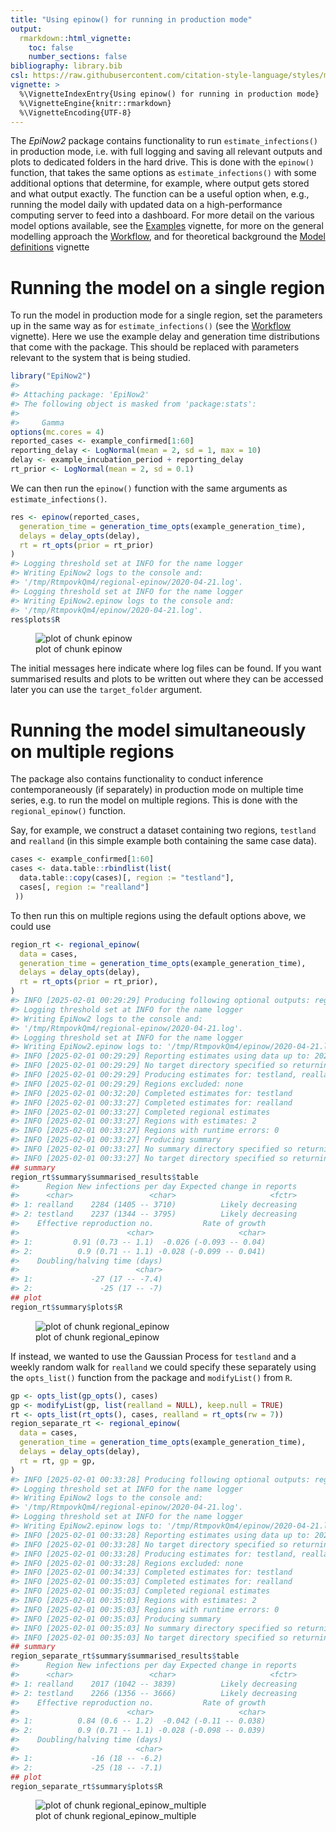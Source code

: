 ```yaml
---
title: "Using epinow() for running in production mode"
output:
  rmarkdown::html_vignette:
    toc: false
    number_sections: false
bibliography: library.bib
csl: https://raw.githubusercontent.com/citation-style-language/styles/master/apa-numeric-superscript-brackets.csl
vignette: >
  %\VignetteIndexEntry{Using epinow() for running in production mode}
  %\VignetteEngine{knitr::rmarkdown}
  %\VignetteEncoding{UTF-8}
---
```




The _EpiNow2_ package contains functionality to run `estimate_infections()` in production mode, i.e. with full logging and saving all relevant outputs and plots to dedicated folders in the hard drive.
This is done with the `epinow()` function, that takes the same options as `estimate_infections()` with some additional options that determine, for example, where output gets stored and what output exactly.
The function can be a useful option when, e.g., running the model daily with updated data on a high-performance computing server to feed into a dashboard.
For more detail on the various model options available, see the [Examples](estimate_infections_options.html) vignette, for more on the general modelling approach the [Workflow](estimate_infections_workflow.html), and for theoretical background the [Model definitions](estimate_infections.html) vignette

# Running the model on a single region

To run the model in production mode for a single region, set the parameters up in the same way as for `estimate_infections()` (see the [Workflow](estimate_infections_workflow.html) vignette).
Here we use the example delay and generation time distributions that come with the package.
This should be replaced with parameters relevant to the system that is being studied.


``` r
library("EpiNow2")
#> 
#> Attaching package: 'EpiNow2'
#> The following object is masked from 'package:stats':
#> 
#>     Gamma
options(mc.cores = 4)
reported_cases <- example_confirmed[1:60]
reporting_delay <- LogNormal(mean = 2, sd = 1, max = 10)
delay <- example_incubation_period + reporting_delay
rt_prior <- LogNormal(mean = 2, sd = 0.1)
```

We can then run the `epinow()` function with the same arguments as `estimate_infections()`.


``` r
res <- epinow(reported_cases,
  generation_time = generation_time_opts(example_generation_time),
  delays = delay_opts(delay),
  rt = rt_opts(prior = rt_prior)
)
#> Logging threshold set at INFO for the name logger
#> Writing EpiNow2 logs to the console and:
#> '/tmp/RtmpovkQm4/regional-epinow/2020-04-21.log'.
#> Logging threshold set at INFO for the name logger
#> Writing EpiNow2.epinow logs to the console and:
#> '/tmp/RtmpovkQm4/epinow/2020-04-21.log'.
res$plots$R
```

![plot of chunk epinow](epinow-epinow-1.png)

The initial messages here indicate where log files can be found.
If you want summarised results and plots to be written out where they can be accessed later you can use the `target_folder` argument.

# Running the model simultaneously on multiple regions

The package also contains functionality to conduct inference contemporaneously (if separately) in production mode on multiple time series, e.g. to run the model on multiple regions.
This is done with the `regional_epinow()` function.

Say, for example, we construct a dataset containing two regions, `testland` and `realland` (in this simple example both containing the same case data).


``` r
cases <- example_confirmed[1:60]
cases <- data.table::rbindlist(list(
  data.table::copy(cases)[, region := "testland"],
  cases[, region := "realland"]
 ))
```

To then run this on multiple regions using the default options above, we could use


``` r
region_rt <- regional_epinow(
  data = cases,
  generation_time = generation_time_opts(example_generation_time),
  delays = delay_opts(delay),
  rt = rt_opts(prior = rt_prior),
)
#> INFO [2025-02-01 00:29:29] Producing following optional outputs: regions, summary, samples, plots, latest
#> Logging threshold set at INFO for the name logger
#> Writing EpiNow2 logs to the console and:
#> '/tmp/RtmpovkQm4/regional-epinow/2020-04-21.log'.
#> Logging threshold set at INFO for the name logger
#> Writing EpiNow2.epinow logs to: '/tmp/RtmpovkQm4/epinow/2020-04-21.log'.
#> INFO [2025-02-01 00:29:29] Reporting estimates using data up to: 2020-04-21
#> INFO [2025-02-01 00:29:29] No target directory specified so returning output
#> INFO [2025-02-01 00:29:29] Producing estimates for: testland, realland
#> INFO [2025-02-01 00:29:29] Regions excluded: none
#> INFO [2025-02-01 00:32:20] Completed estimates for: testland
#> INFO [2025-02-01 00:33:27] Completed estimates for: realland
#> INFO [2025-02-01 00:33:27] Completed regional estimates
#> INFO [2025-02-01 00:33:27] Regions with estimates: 2
#> INFO [2025-02-01 00:33:27] Regions with runtime errors: 0
#> INFO [2025-02-01 00:33:27] Producing summary
#> INFO [2025-02-01 00:33:27] No summary directory specified so returning summary output
#> INFO [2025-02-01 00:33:27] No target directory specified so returning timings
## summary
region_rt$summary$summarised_results$table
#>      Region New infections per day Expected change in reports
#>      <char>                 <char>                     <fctr>
#> 1: realland    2284 (1405 -- 3710)          Likely decreasing
#> 2: testland    2237 (1344 -- 3795)          Likely decreasing
#>    Effective reproduction no.           Rate of growth
#>                        <char>                   <char>
#> 1:         0.91 (0.73 -- 1.1)  -0.026 (-0.093 -- 0.04)
#> 2:          0.9 (0.71 -- 1.1) -0.028 (-0.099 -- 0.041)
#>    Doubling/halving time (days)
#>                          <char>
#> 1:             -27 (17 -- -7.4)
#> 2:               -25 (17 -- -7)
## plot
region_rt$summary$plots$R
```

![plot of chunk regional_epinow](epinow-regional_epinow-1.png)

If instead, we wanted to use the Gaussian Process for `testland` and a weekly random walk for `realland` we could specify these separately using the `opts_list()` function from the package and `modifyList()` from `R`.


``` r
gp <- opts_list(gp_opts(), cases)
gp <- modifyList(gp, list(realland = NULL), keep.null = TRUE)
rt <- opts_list(rt_opts(), cases, realland = rt_opts(rw = 7))
region_separate_rt <- regional_epinow(
  data = cases,
  generation_time = generation_time_opts(example_generation_time),
  delays = delay_opts(delay),
  rt = rt, gp = gp,
)
#> INFO [2025-02-01 00:33:28] Producing following optional outputs: regions, summary, samples, plots, latest
#> Logging threshold set at INFO for the name logger
#> Writing EpiNow2 logs to the console and:
#> '/tmp/RtmpovkQm4/regional-epinow/2020-04-21.log'.
#> Logging threshold set at INFO for the name logger
#> Writing EpiNow2.epinow logs to: '/tmp/RtmpovkQm4/epinow/2020-04-21.log'.
#> INFO [2025-02-01 00:33:28] Reporting estimates using data up to: 2020-04-21
#> INFO [2025-02-01 00:33:28] No target directory specified so returning output
#> INFO [2025-02-01 00:33:28] Producing estimates for: testland, realland
#> INFO [2025-02-01 00:33:28] Regions excluded: none
#> INFO [2025-02-01 00:34:33] Completed estimates for: testland
#> INFO [2025-02-01 00:35:03] Completed estimates for: realland
#> INFO [2025-02-01 00:35:03] Completed regional estimates
#> INFO [2025-02-01 00:35:03] Regions with estimates: 2
#> INFO [2025-02-01 00:35:03] Regions with runtime errors: 0
#> INFO [2025-02-01 00:35:03] Producing summary
#> INFO [2025-02-01 00:35:03] No summary directory specified so returning summary output
#> INFO [2025-02-01 00:35:03] No target directory specified so returning timings
## summary
region_separate_rt$summary$summarised_results$table
#>      Region New infections per day Expected change in reports
#>      <char>                 <char>                     <fctr>
#> 1: realland    2017 (1042 -- 3839)          Likely decreasing
#> 2: testland    2266 (1356 -- 3666)          Likely decreasing
#>    Effective reproduction no.           Rate of growth
#>                        <char>                   <char>
#> 1:          0.84 (0.6 -- 1.2)  -0.042 (-0.11 -- 0.038)
#> 2:          0.9 (0.71 -- 1.1) -0.028 (-0.098 -- 0.039)
#>    Doubling/halving time (days)
#>                          <char>
#> 1:             -16 (18 -- -6.2)
#> 2:             -25 (18 -- -7.1)
## plot
region_separate_rt$summary$plots$R
```

![plot of chunk regional_epinow_multiple](epinow-regional_epinow_multiple-1.png)
